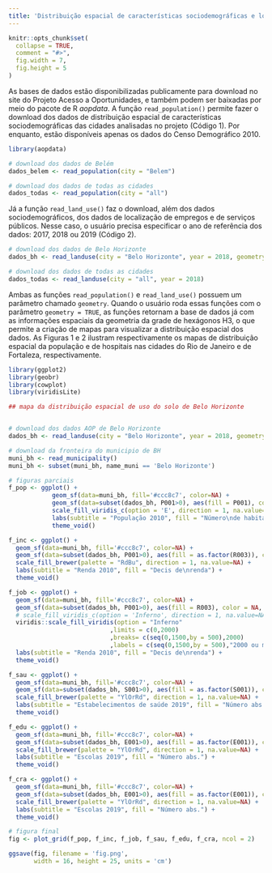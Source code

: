 ```yaml
---
title: 'Distribuição espacial de características sociodemográficas e localização de empregos e serviços públicos das 20 maiores cidades do Brasil'
---
```


```r
knitr::opts_chunk$set(
  collapse = TRUE,
  comment = "#>",
  fig.width = 7,
  fig.height = 5
)
```

As bases de dados estão disponibilizadas publicamente para download no site do Projeto Acesso a Oportunidades, e também podem ser baixadas por meio do pacote de R *aopdata*. A função `read_population()` permite fazer o download dos dados de distribuição espacial de características sociodemográficas das cidades analisadas no projeto (Código 1). Por enquanto, estão disponíveis apenas os dados do Censo Demográfico 2010.

```r
library(aopdata)

# download dos dados de Belém
dados_belem <- read_population(city = "Belem")

# download dos dados de todas as cidades
dados_todas <- read_population(city = "all")
```

Já a função `read_land_use()` faz o download, além dos dados sociodemográficos, dos dados de localização de empregos e de serviços públicos. Nesse caso, o usuário precisa especificar o ano de referência dos dados: 2017, 2018 ou 2019 (Código 2).

```r
# download dos dados de Belo Horizonte
dados_bh <- read_landuse(city = "Belo Horizonte", year = 2018, geometry = TRUE)

# download dos dados de todas as cidades
dados_todas <- read_landuse(city = "all", year = 2018)
```

Ambas as funções `read_population()` e `read_land_use()` possuem um parâmetro chamado `geometry`. Quando o usuário roda essas funções com o parâmetro `geometry = TRUE`, as funções retornam a base de dados já com as informações espaciais da geometria da grade de hexágonos H3, o que permite a criação de mapas para visualizar a distribuição espacial dos dados. As Figuras 1 e 2 ilustram respectivamente os mapas de distribuição espacial da população e de hospitais nas cidades do Rio de Janeiro e de Fortaleza, respectivamente.

```r
library(ggplot2)
library(geobr)
library(cowplot)
library(viridisLite)

## mapa da distribuição espacial de uso do solo de Belo Horizonte


# download dos dados AOP de Belo Horizonte
dados_bh <- read_landuse(city = "Belo Horizonte", year = 2018, geometry = TRUE)

# download da fronteira do municipio de BH
muni_bh <- read_municipality()
muni_bh <- subset(muni_bh, name_muni == 'Belo Horizonte')

# figuras parciais
f_pop <- ggplot() +
            geom_sf(data=muni_bh, fill='#ccc8c7', color=NA) +
            geom_sf(data=subset(dados_bh, P001>0), aes(fill = P001), color = NA, alpha = 0.7) +
            scale_fill_viridis_c(option = 'E', direction = 1, na.value=NA) +
            labs(subtitle = "População 2010", fill = "Número\nde habitantes") +
            theme_void()

f_inc <- ggplot() +
  geom_sf(data=muni_bh, fill='#ccc8c7', color=NA) +
  geom_sf(data=subset(dados_bh, P001>0), aes(fill = as.factor(R003)), color = NA, alpha = 0.7) +
  scale_fill_brewer(palette = "RdBu", direction = 1, na.value=NA) +
  labs(subtitle = "Renda 2010", fill = "Decis de\nrenda") +
  theme_void()

f_job <- ggplot() +
  geom_sf(data=muni_bh, fill='#ccc8c7', color=NA) +
  geom_sf(data=subset(dados_bh, P001>0), aes(fill = R003), color = NA, alpha = 0.7) +
  # scale_fill_viridis_c(option = 'Inferno', direction = 1, na.value=NA) +
  viridis::scale_fill_viridis(option = "Inferno"
                            ,limits = c(0,2000)
                            ,breaks= c(seq(0,1500,by = 500),2000)
                            ,labels = c(seq(0,1500,by = 500),"2000 ou mais"))+
  labs(subtitle = "Renda 2010", fill = "Decis de\nrenda") +
  theme_void()

f_sau <- ggplot() +
  geom_sf(data=muni_bh, fill='#ccc8c7', color=NA) +
  geom_sf(data=subset(dados_bh, S001>0), aes(fill = as.factor(S001)), color = NA, alpha = 0.7) +
  scale_fill_brewer(palette = "YlOrRd", direction = 1, na.value=NA) +
  labs(subtitle = "Estabelecimentos de saúde 2019", fill = "Número abs.") +
  theme_void()

f_edu <- ggplot() +
  geom_sf(data=muni_bh, fill='#ccc8c7', color=NA) +
  geom_sf(data=subset(dados_bh, E001>0), aes(fill = as.factor(E001)), color = NA, alpha = 0.7) +
  scale_fill_brewer(palette = "YlOrRd", direction = 1, na.value=NA) +
  labs(subtitle = "Escolas 2019", fill = "Número abs.") +
  theme_void()

f_cra <- ggplot() +
  geom_sf(data=muni_bh, fill='#ccc8c7', color=NA) +
  geom_sf(data=subset(dados_bh, E001>0), aes(fill = as.factor(E001)), color = NA, alpha = 0.7) +
  scale_fill_brewer(palette = "YlOrRd", direction = 1, na.value=NA) +
  labs(subtitle = "Escolas 2019", fill = "Número abs.") +
  theme_void()

# figura final
fig <- plot_grid(f_pop, f_inc, f_job, f_sau, f_edu, f_cra, ncol = 2)

ggsave(fig, filename = 'fig.png', 
       width = 16, height = 25, units = 'cm')

```

